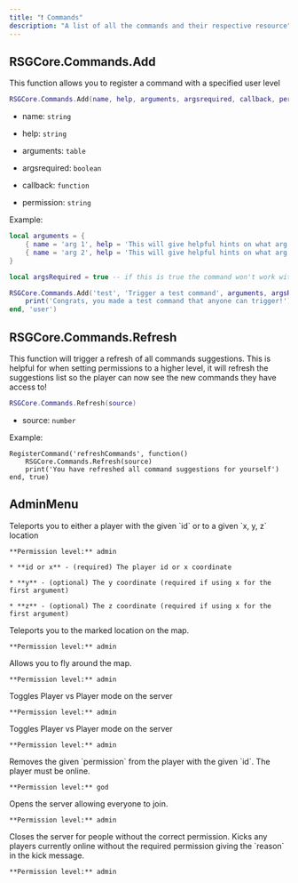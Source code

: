 ```yaml
---
title: "❗ Commands"
description: "A list of all the commands and their respective resource"
---
```


## RSGCore.Commands.Add

This function allows you to register a command with a specified user level

```lua
RSGCore.Commands.Add(name, help, arguments, argsrequired, callback, permission, ...)
```

* name: `string`

* help: `string`

* arguments: `table`

* argsrequired: `boolean`

* callback: `function`

* permission: `string`

Example:

```lua
local arguments = {
    { name = 'arg 1', help = 'This will give helpful hints on what arg is for' },
    { name = 'arg 2', help = 'This will give helpful hints on what arg is for' }
}

local argsRequired = true -- if this is true the command won't work without args entered

RSGCore.Commands.Add('test', 'Trigger a test command', arguments, argsRequired, function(source)
    print('Congrats, you made a test command that anyone can trigger!')
end, 'user')
```

## RSGCore.Commands.Refresh

This function will trigger a refresh of all commands suggestions. This is helpful for when setting permissions to a higher level, it will refresh the suggestions list so the player can now see the new commands they have access to!

```lua
RSGCore.Commands.Refresh(source)
```

* source: `number`

Example:

```
RegisterCommand('refreshCommands', function()
    RSGCore.Commands.Refresh(source)
    print('You have refreshed all command suggestions for yourself')
end, true)
```

## AdminMenu

<AccordionGroup>
  <Accordion title="/tp [id / x ] [opt: y] [opt: z]- teleport to player or location" defaultOpen={false}>
    Teleports you to either a player with the given `id` or to a given `x, y, z` location

    **Permission level:** admin

    * **id or x** - (required) The player id or x coordinate

    * **y** - (optional) The y coordinate (required if using x for the first argument)

    * **z** - (optional) The z coordinate (required if using x for the first argument)
  </Accordion>

  <Accordion title="/tpm - teleport to a marked location" defaultOpen={false}>
    Teleports you to the marked location on the map.

    **Permission level:** admin
  </Accordion>

  <Accordion title="/noclip - toggle noclip on/off" defaultOpen={false}>
    Allows you to fly around the map.

    **Permission level:** admin
  </Accordion>

  <Accordion title="/togglepvp - toggle PVP on server" defaultOpen={false}>
    Toggles Player vs Player mode on the server

    **Permission level:** admin
  </Accordion>

  <Accordion title="/addpermission [id] [permission] - gives a player permission" defaultOpen={false}>
    Toggles Player vs Player mode on the server

    **Permission level:** admin
  </Accordion>

  <Accordion title="/removepermission [id] [permission] - removes a player permission" defaultOpen={false}>
    Removes the given `permission` from the player with the given `id`. The player must be online.

    **Permission level:** god
  </Accordion>

  <Accordion title="/openserver - open server for everyone" defaultOpen={false}>
    Opens the server allowing everyone to join.

    **Permission level:** admin
  </Accordion>

  <Accordion title="/closeserver - close the server for people without permission" defaultOpen={false}>
    Closes the server for people without the correct permission. Kicks any players currently online without the required permission giving the `reason` in the kick message.

    **Permission level:** admin
  </Accordion>
</AccordionGroup>